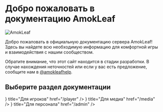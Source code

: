 
# Добро пожаловать в документацию AmokLeaf

<div style={{ display: 'flex', flexDirection: 'column', gap: '1rem', marginTop: '2rem' }}>
    <img src="/logo.png" alt="AmokLeaf" style={{ width: '80%', height: '80%', alignSelf: 'center' }} />
</div>

Добро пожаловать в официальную документацию сервера AmokLeaf! Здесь вы найдете всю необходимую информацию для комфортной игры и взаимодействия с нашим сообществом.

<Callout type="warning">
  Обратите внимание, что этот сайт находится в стадии разработки. В случае нахождения неточностей или если у вас есть предложение, сообщите нам в <a href="http://t.me/amokleafhelp">@amokleafhelp</a>.
</Callout>

## Выберите раздел документации

<Cards>
  <Card 
    icon={<Gamepad2 color={"white"} />} 
    title="Для игроков" 
    href="/player"
  />
  <Card 
    icon={<SquarePlay color={"white"} />} 
    title="Для медиа" 
    href="/media"
  />
  <Card 
    icon={<ShieldUser color={"white"} />} 
    title="Для персонала" 
    href="/admin"
  />
</Cards>